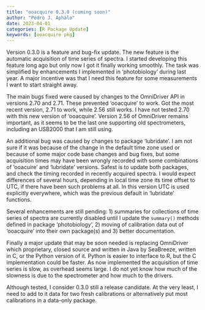 ```yaml
---
title: "ooacquire 0.3.0 (coming soon)"
author: "Pedro J. Aphalo"
date: 2023-04-01
categories: [R Package Update]
keywords: [ooacquire pkg]
---
```


Version 0.3.0 is a feature and bug-fix update. The new feature is the automatic 
acquisition of time series of spectra. I started developing this feature long
ago but only now I got it finally working smoothly. The task was simplified
by enhancements I implemented in 'photobiology' during last year. A major
incentive was that I need this feature for some measurements I want to start
straight away.

The main bugs fixed were caused by changes to the OmniDriver API in versions
2.70 and 2.71. These prevented 'ooacquire' to work. Got the most recent version,
2.71 to work, while 2.56 still works. I have not tested 2.70 with this new
version of 'ooacquire'. Version 2.56 of OmniDriver remains important, as it
seems to be the last one supporting old spectrometers, including an USB2000 that
I am still using.

An additional bug was caused by changes to package 'lubridate'. I am not sure
if it was because of the change in the default time zone used or because of
some major code base changes and bug fixes, but some acquisition times may
have been wrongly recorded with some combinations of 'ooacuire' and 'lubridate'
versions. Safest is to update both packages, and check the timing recorded
in recently acquired spectra. I would expect differences of several hours,
depending in local time zone its time offset to UTC, if there have been such
problems at all. In this version UTC is used explicitly everywhere, which was
the previous default in 'lubridate' functions.

Several enhancements are still pending: 1) summaries for collections of time
series of spectra are currently disabled until I update the `summary()` methods
defined in package 'photobiology', 2) moving of calibration data out of
'ooacquire' into their own package(s) and 3) better documentation.

Finally a major update that may be soon needed is replacing OmniDriver which
proprietary, closed source and written in Java by SeaBreeze, written in C, or
the Python version of it. Python is easier to interface to R, but the C
implementation could be faster. As now implemented the acquisition of time
series is slow, as overhead seems large. I do not yet know how much of the
slowness is due to the spectrometer and how much to the drivers. 

Although tested, I consider 0.3.0 still a release candidate. At the very least,
I need to add to it data for two fresh calibrations or alternatively put most
calibrations in a data-only package.

